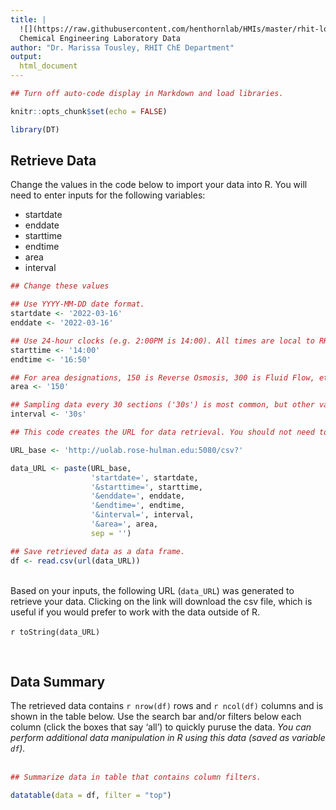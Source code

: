 ```yaml
---
title: |
  ![](https://raw.githubusercontent.com/henthornlab/HMIs/master/rhit-logo-wide.png) 
  Chemical Engineering Laboratory Data
author: "Dr. Marissa Tousley, RHIT ChE Department"
output:
  html_document
---
```


```r

## Turn off auto-code display in Markdown and load libraries.

knitr::opts_chunk$set(echo = FALSE)

library(DT)
```

## Retrieve Data

Change the values in the code below to import your data into R. You will need to enter inputs for the following variables:

-   startdate
-   enddate
-   starttime
-   endtime
-   area
-   interval

```r

## Change these values

## Use YYYY-MM-DD date format.
startdate <- '2022-03-16'
enddate <- '2022-03-16'

## Use 24-hour clocks (e.g. 2:00PM is 14:00). All times are local to RHIT. Up to 24 hours of data may be requested at a time.
starttime <- '14:00'
endtime <- '16:50'

## For area designations, 150 is Reverse Osmosis, 300 is Fluid Flow, etc.
area <- '150'

## Sampling data every 30 sections ('30s') is most common, but other values may be chosen.
interval <- '30s'
```

```r

## This code creates the URL for data retrieval. You should not need to edit this code.

URL_base <- 'http://uolab.rose-hulman.edu:5080/csv?'

data_URL <- paste(URL_base,
                  'startdate=', startdate,
                  '&starttime=', starttime, 
                  '&enddate=', enddate,
                  '&endtime=', endtime,
                  '&interval=', interval,
                  '&area=', area,
                  sep = '')

## Save retrieved data as a data frame.
df <- read.csv(url(data_URL))

```

\
Based on your inputs, the following URL (`data_URL`) was generated to retrieve your data. Clicking on the link will download the csv file, which is useful if you would prefer to work with the data outside of R.\
\
`r toString(data_URL)`

\

## Data Summary

The retrieved data contains `r nrow(df)` rows and `r ncol(df)` columns and is shown in the table below. Use the search bar and/or filters below each column (click the boxes that say 'all') to quickly puruse the data. *You can perform additional data manipulation in R using this data (saved as variable `df`).*\
\

```r

## Summarize data in table that contains column filters.

datatable(data = df, filter = "top")
```
